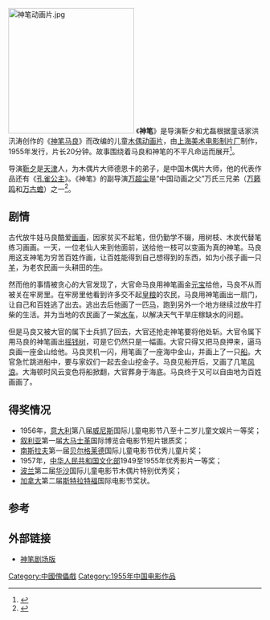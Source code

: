 [[File:神笔动画片.jpg|250px]]
《'''神笔'''》是导演靳夕和尤磊根据童话家洪汛涛创作的《[[神笔马良|神笔马良]]》而改编的儿童[[木偶|木偶]][[动画片|动画片]]，由[[上海美术电影制片厂|上海美术电影制片厂]]制作，1955年发行，片长20分钟。故事围绕着马良和神笔的不平凡命运而展开<ref>{{Cite book|title=老梁故事汇 天下大观|last=梁宏达著|first=|publisher=北京：作家出版社|year=2016.01|isbn=978-7-5063-8336-3|location=|pages=330}}</ref>。

导演[[靳夕|靳夕]]是[[天津|天津]]人，为木偶片大师德恩卡的弟子，是中国木偶片大师，他的代表作品还有《[[孔雀公主|孔雀公主]]》。《神笔》的副导演[[万超尘|万超尘]]是“中国动画之父”万氏三兄弟（[[万籁鸣|万籁鸣]]和[[万古蟾|万古蟾]]）之一<ref>{{Cite book|title=妙手偶得 中国定格动画 Chinese stop motion animation|last=曹迪著|first=|publisher=北京：中国传媒大学出版社|year=2014.01|isbn=978-7-5657-0834-3|location=|pages=60}}</ref>。

== 剧情 ==
古代放牛娃马良酷爱[[画画|画画]]，因家贫买不起笔，但仍勤学不辍，用树枝、木炭代替笔练习画画。一天，一位老仙人来到他面前，送给他一枝可以变画为真的神笔。马良用这支神笔为穷苦百姓作画，让百姓能得到自己想得到的东西，如为小孩子画一只[[羊|羊]]，为老农民画一头耕田的[[牛|牛]]。

然而他的事情被贪心的大官发现了，大官命马良用神笔画金[[元宝|元宝]]给他，马良不从而被关在牢房里。在牢房里他看到许多交不起[[皇粮|皇粮]]的农民，马良用神笔画出一扇门，让自己和百姓逃了出去。逃出去后他画了一匹[[马|马]]，跑到另外一个地方继续过放牛打柴的生活。并为当地的农民画了一架[[水车|水车]]，以解决天气干旱庄稼缺水的问题。

但是马良又被大官的属下士兵抓了回去，大官还抢走神笔要将他处斩。大官令属下用马良的神笔画出[[摇钱树|摇钱树]]，可是它仍然只是一幅画。大官只得又把马良押来，逼马良画一座金山给他。马良灵机一闪，用笔画了一座海中金山，并画上了一只[[船|船]]。大官急忙跳进船中，要与家奴们一起去金山挖金子。马良见船开后，又画了几笔[[风浪|风浪]]。大海顿时风云变色将船掀翻，大官葬身于海底。马良终于又可以自由地为百姓画画了。

== 得奖情况 ==
* 1956年，[[意大利|意大利]]第八届[[威尼斯|威尼斯]]国际儿童电影节八至十二岁儿童文娱片一等奖；
* [[叙利亚|叙利亚]]第一届[[大马士革|大马士革]]国际博览会电影节短片银质奖；
* [[南斯拉夫|南斯拉夫]]第一届[[贝尔格莱德|贝尔格莱德]]国际儿童电影节优秀儿童片奖；
* 1957年，[[中华人民共和国文化部|中华人民共和国文化部]]1949至1955年优秀影片一等奖；
* [[波兰|波兰]]第二届[[华沙|华沙]]国际儿童电影节木偶片特别优秀奖；
* [[加拿大|加拿大]]第二届[[斯特拉特福|斯特拉特福]]国际电影节奖状。

==参考==
{{reflist}}
== 外部链接 ==
*[http://www.youku.com/show_page/id_zd7a7057ec70311e0a046.html#anchor 神笔剧场版] {{Wayback|url=http://www.youku.com/show_page/id_zd7a7057ec70311e0a046.html#anchor |date=20151023201332 }}

{{上海美术电影制片厂1950年代作品}}

[[Category:中國傀儡戲|Category:中國傀儡戲]]
[[Category:1955年中国电影作品|Category:1955年中国电影作品]]